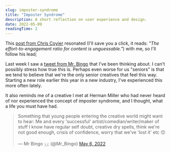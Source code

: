 ```yaml
---
slug: imposter-syndrome
title: "Imposter Syndrome"
description: A short reflection on user experience and design.
date: 2022-05-09
readingTime: 2
---
```


This <a href="https://chriscoyier.net/2022/04/26/coyiers-law/">post from Chris Coyier</a> resonated (I'll save you a click, it reads: *"The effort-to-engagement ratio for content is unguessable."*) with me, so I'll follow his lead;

Last week I saw a <a href="https://twitter.com/Mr_Bingo/status/1522486762156740608">tweet from Mr. Bingo</a> that I've been thinking about. I can't possibly stress how true this is. Perhaps even worse for us "seniors" is that we tend to believe that we're the only senior creatives that feel this way. Starting a new role earlier this year in a new industry, I've experienced this more often lately.

It also reminds me of a creative I met at Herman Miller who had never heard of nor experienced the concept of imposter syndrome, and I thought, what a life you must have had.


<blockquote class="twitter-tweet"><p lang="en" dir="ltr">Something that young people entering the creative world might want to hear: Me and every &#39;successful&#39; artist/comedian/writer/maker of stuff I know have regular self doubt, creative dry spells, think we&#39;re not good enough, crisis of confidence, worry that we&#39;ve &#39;lost it&#39; etc 🙃</p>&mdash; Mr Bingo 𓄚 (@Mr_Bingo) <a href="https://twitter.com/Mr_Bingo/status/1522486762156740608?ref_src=twsrc%5Etfw">May 6, 2022</a></blockquote> <script async src="https://platform.twitter.com/widgets.js" charset="utf-8"></script>